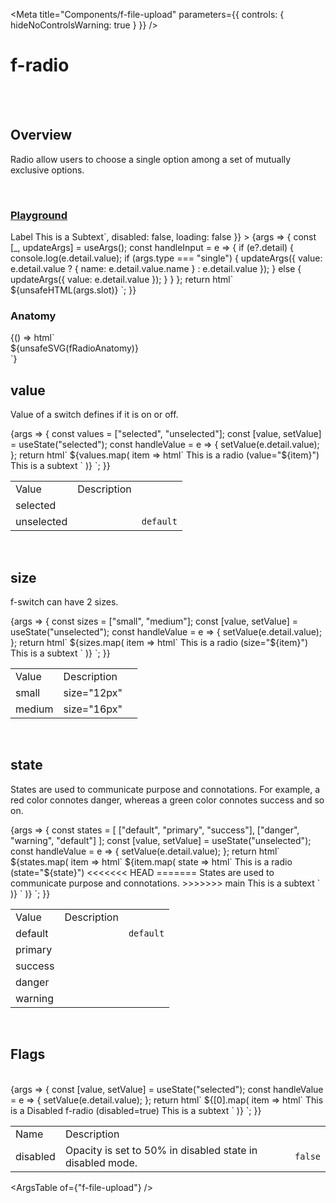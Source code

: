 
<Meta
	title="Components/f-file-upload"
	parameters={{
		controls: { hideNoControlsWarning: true }
	}}
/>

# f-radio

<br />
<br />

## Overview

<f-divider></f-divider>

Radio allow users to choose a single option among a set of mutually exclusive options.

<br />

### [Playground](/story/components-f-radio--playground)

<Canvas>
	<Story
		name="Playground"
		argTypes={{
			value: { control: "object" },
			type: { control: "radio", options: ["single", "multiple"] },
			placeholder: { control: "text" },
			state: {
				control: "select",
				options: ["default", "success", "primary", "warning", "danger"]
			},
			["file-type"]: {
				control: "text"
			},
			size: {
				control: "radio",
				options: ["small", "medium"]
			},
			["max-size"]: {
				control: "text"
			},
			slot: { control: "text" },
			disabled: {
				control: "boolean"
			},
			loading: {
				control: "boolean"
			}
		}}
		args={{
			value: undefined,
			type: "single",
			placeholder: "Drag and Drop Files or Click here to upload",
			state: "default",
			size: "medium",
			["file-type"]: "all",
			["max-size"]: undefined,
			slot: `              <f-div slot="label" padding="none" gap="none">Label</f-div>
              <f-text slot="help" variant="para" size="small">This is a Subtext</f-text>`,
			disabled: false,
			loading: false
		}}
	>
		{args => {
			const [_, updateArgs] = useArgs();
			const handleInput = e => {
				if (e?.detail) {
					console.log(e.detail.value);
					if (args.type === "single") {
						updateArgs({ value: e.detail.value ? { name: e.detail.value.name } : e.detail.value });
					} else {
						updateArgs({ value: e.detail.value });
					}
				}
			};
			return html`
				<f-div width="100%" padding="large">
					<f-div width="80%">
						<f-file-upload
							.type=${args.type}
							.value=${args.value}
							placeholder=${args.placeholder}
							.state=${args.state}
							.size=${args.size}
							file-type=${args["file-type"]}
							max-size=${args["max-size"]}
							?disabled=${args.disabled}
							?loading=${args.loading}
							@input=${handleInput}
						>
							${unsafeHTML(args.slot)}
						</f-file-upload>
					</f-div></f-div
				>
			`;
		}}
	</Story>
</Canvas>

<br />

### Anatomy

<f-divider></f-divider>

<Story name="Anatomy">
	{() => html`<div class="align-center">${unsafeSVG(fRadioAnatomy)}</div>`}
</Story>

<br />

## value

Value of a switch defines if it is on or off.

<Canvas>
	<Story name="value">
		{args => {
			const values = ["selected", "unselected"];
			const [value, setValue] = useState("selected");
			const handleValue = e => {
				setValue(e.detail.value);
			};
			return html`
				<f-div width="100%" align="middle-center" padding="large" gap="medium">
					${values.map(
						item => html`<f-div>
           <f-radio
              size="medium"
              .value=${item}
              @input=${handleValue}
            >
              <f-div slot="label" padding="none">
                <f-text variant="para" size="small">This is a radio (value="${item}")</f-text>
              </f-div>
              <f-div slot="help" gap="none" padding="none">
                <f-text variant="para" size="small" state="secondary">This is a subtext </f-text>
              </f-div>
            </f-radio></f-div
        ></f-div
      >`
					)}
				</f-div>
			`;
		}}
	</Story>
</Canvas>

<table class="custom-table">
	<tbody>
		<tr>
			<td>Value</td>
			<td>Description</td>
			<td></td>
		</tr>
		<tr>
			<td>selected</td>
			<td></td>
			<td></td>
		</tr>
		<tr>
			<td>unselected</td>
			<td></td>
			<td>
				<code>default</code>
			</td>
		</tr>
	</tbody>
</table>

<br />

## size

<f-divider></f-divider>

f-switch can have 2 sizes.

<Canvas>
	<Story name="size">
		{args => {
			const sizes = ["small", "medium"];
			const [value, setValue] = useState("unselected");
			const handleValue = e => {
				setValue(e.detail.value);
			};
			return html`
				<f-div width="100%" align="top-center" padding="large" gap="medium">
					${sizes.map(
						item => html`<f-div>
          <f-radio
              .size=${item}
              .value=${value}
              @input=${handleValue}
            >
              <f-div slot="label" padding="none">
                <f-text variant="para" size="small">This is a radio (size="${item}")</f-text>
              </f-div>
              <f-div slot="help" gap="none" padding="none">
                <f-text variant="para" size="small" state="secondary">This is a subtext </f-text>
              </f-div>
            </f-radio></f-div
        ></f-div
      >`
					)}
				</f-div>
			`;
		}}
	</Story>
</Canvas>

<table class="custom-table">
	<tbody>
		<tr>
			<td>Value</td>
			<td>Description</td>
			<td></td>
		</tr>
		<tr>
			<td>small</td>
			<td>size="12px"</td>
			<td></td>
		</tr>
		<tr>
			<td>medium</td>
			<td>size="16px"</td>
			<td></td>
		</tr>
	</tbody>
</table>

<br />

## state

<f-divider></f-divider>

States are used to communicate purpose and connotations. For example, a red color connotes danger, whereas a green color connotes success and so on.

<Canvas>
	<Story name="state">
		{args => {
			const states = [
				["default", "primary", "success"],
				["danger", "warning", "default"]
			];
			const [value, setValue] = useState("unselected");
			const handleValue = e => {
				setValue(e.detail.value);
			};
			return html`
				<f-div direction="column" gap="medium">
					${states.map(
						item => html` <f-div align="middle-center" padding="large" gap="medium">
							${item.map(
								state => html`<f-div
									><f-radio size="medium" .value=${value} .state=${state} @input=${handleValue}>
										<f-div slot="label" padding="none">
											<f-text variant="para" size="small"
												>This is a radio (state="${state}")</f-text
											>
										</f-div>
										<<<<<<< HEAD =======
										<f-div slot="description" gap="none" padding="none">
											<f-text variant="para" size="small" state="secondary"
												>States are used to communicate purpose and connotations.
											</f-text>
										</f-div>
										>>>>>>> main
										<f-div slot="help" gap="none" padding="none">
											<f-text variant="para" size="small" state="secondary"
												>This is a subtext
											</f-text>
										</f-div>
									</f-radio></f-div
								>`
							)}
						</f-div>`
					)}
				</f-div>
			`;
		}}
	</Story>
</Canvas>

<table class="custom-table">
	<tbody>
		<tr>
			<td>Value</td>
			<td>Description</td>
			<td></td>
		</tr>
		<tr>
			<td>default</td>
			<td></td>
			<td>
				<code>default</code>
			</td>
		</tr>
		<tr>
			<td>primary</td>
			<td></td>
			<td> </td>
		</tr>
		<tr>
			<td>success</td>
			<td></td>
			<td></td>
		</tr>
		<tr>
			<td>danger</td>
			<td></td>
			<td></td>
		</tr>
		<tr>
			<td>warning</td>
			<td></td>
			<td></td>
		</tr>
	</tbody>
</table>

<br />

## Flags

<f-divider></f-divider>

<br />

<Canvas>
	<Story name="Flags">
		{args => {
			const [value, setValue] = useState("selected");
			const handleValue = e => {
				setValue(e.detail.value);
			};
			return html`
				<f-div width="100%" align="top-center" padding="large" gap="medium">
					${[0].map(
						item => html`<f-div>
          <f-radio
              size="medium"
              .value=${value}
              @input=${handleValue}
              ?disabled=${true}
            >
              <f-div slot="label" padding="none">
                <f-text variant="para" size="small">This is a Disabled f-radio (disabled=true)</f-text>
              </f-div>
              <f-div slot="help" gap="none" padding="none">
                <f-text variant="para" size="small" state="secondary">This is a subtext </f-text>
              </f-div>
            </f-radio></f-div
        ></f-div
      >`
					)}
				</f-div>
			`;
		}}
	</Story>
</Canvas>

<table class="custom-table">
	<tbody>
		<tr>
			<td>Name</td>
			<td>Description</td>
			<td></td>
		</tr>
		<tr>
			<td>disabled</td>
			<td>Opacity is set to 50% in disabled state in disabled mode.</td>
			<td>
				<code>false</code>
			</td>
		</tr>
	</tbody>
</table>

<ArgsTable of={"f-file-upload"} />

